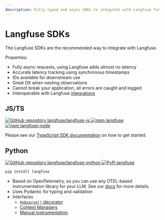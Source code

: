 ```yaml
---
description: Fully typed and async SDKs to integrate with Langfuse for Python and Typescript.
---
```


# Langfuse SDKs

The Langfuse SDKs are the recommended way to integrate with Langfuse.

Properties:

- Fully async requests, using Langfuse adds almost no latency
- Accurate latency tracking using synchronous timestamps
- IDs available for downstream use
- Great DX when nesting observations
- Cannot break your application, all errors are caught and logged
- Interoperable with Langfuse [integrations](/integrations)

## JS/TS

<div className="flex flex-row flex-wrap gap-2 mt-2">
  <a href="https://github.com/langfuse/langfuse-js">
    <img
      alt="GitHub repository langfuse/langfuse-js"
      src="https://img.shields.io/badge/repo-langfuse--js-blue?style=flat-square&logo=GitHub"
    />
  </a>
  <a href="https://www.npmjs.com/package/langfuse">
    <img
      src="https://img.shields.io/npm/v/langfuse?style=flat-square&label=npm+langfuse"
      alt="npm langfuse"
    />
  </a>
  <a href="https://www.npmjs.com/package/langfuse-node">
    <img
      src="https://img.shields.io/npm/v/langfuse-node?style=flat-square&label=npm+langfuse-node"
      alt="npm langfuse-node"
    />
  </a>
</div>

Please see our [TypeScript SDK documentation](/docs/observability/sdk/typescript/oberview) on how to get started.

## Python

<div className="flex flex-row flex-wrap gap-2 mt-2">
  <a href="https://github.com/langfuse/langfuse-python">
    <img
      alt="GitHub repository langfuse/langfuse-python"
      src="https://img.shields.io/badge/repo-langfuse--python-blue?style=flat-square&logo=GitHub"
    />
  </a>
  <a href="https://pypi.org/project/langfuse/">
    <img
      src="https://img.shields.io/pypi/v/langfuse?style=flat-square&label=pypi+langfuse"
      alt="PyPi langfuse"
    />
  </a>
</div>

```sh
pip install langfuse
```

- Based on OpenTelemetry, so you can use any OTEL-based instrumentation library for your LLM. See our [docs](/docs/sdk/python/sdk-v3#third-party-integrations) for more details.
- Uses Pydantic for typing and validation
- Interfaces
  - [`@observe()` decorator](/docs/sdk/python/sdk-v3#observe-decorator)
  - [Context Managers](/docs/sdk/python/sdk-v3#context-managers)
  - [Manual instrumentation](/docs/sdk/python/sdk-v3#manual-observations)

